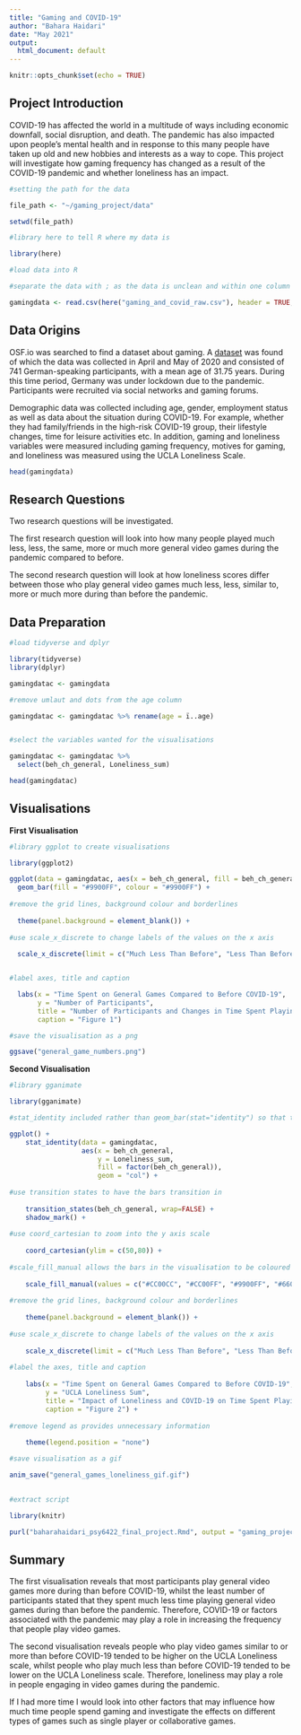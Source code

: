 ---
title: "Gaming and COVID-19"
author: "Bahara Haidari"
date: "May 2021"
output:
  html_document: default
---

```{r setup, include=FALSE}
knitr::opts_chunk$set(echo = TRUE)
```

## Project Introduction

COVID-19 has affected the world in a multitude of ways including economic downfall, social disruption, and death. The pandemic has also impacted upon people's mental health and in response to this many people have taken up old and new hobbies and interests as a way to cope. This project will investigate how gaming frequency has changed as a result of the COVID-19 pandemic and whether loneliness has an impact. 

```{r}
#setting the path for the data

file_path <- "~/gaming_project/data"

setwd(file_path)

#library here to tell R where my data is

library(here)

#load data into R

#separate the data with ; as the data is unclean and within one column

gamingdata <- read.csv(here("gaming_and_covid_raw.csv"), header = TRUE, sep = ";")
```

## Data Origins 

OSF.io was searched to find a dataset about gaming. A [dataset](https://osf.io/jdxyr/) was found of which the data was collected in April and May of 2020 and consisted of 741 German-speaking participants, with a mean age of 31.75 years. During this time period, Germany was under lockdown due to the pandemic. Participants were recruited via social networks and gaming forums.

Demographic data was collected including age, gender, employment status as well as data about the situation during COVID-19. For example, whether they had family/friends in the high-risk COVID-19 group, their lifestyle changes, time for leisure activities etc. In addition, gaming and loneliness variables were measured including gaming frequency, motives for gaming, and loneliness was measured using the UCLA Loneliness Scale. 

```{r}
head(gamingdata)
```

## Research Questions 

Two research questions will be investigated.

The first research question will look into how many people played much less, less, the same, more or much more general video games during the pandemic compared to before.  

The second research question will look at how loneliness scores differ between those who play general video games much less, less, similar to, more or much more during than before the pandemic.

## Data Preparation

```{r}
#load tidyverse and dplyr

library(tidyverse)
library(dplyr)

gamingdatac <- gamingdata

#remove umlaut and dots from the age column

gamingdatac <- gamingdatac %>% rename(age = ï..age)


#select the variables wanted for the visualisations

gamingdatac <- gamingdatac %>%
  select(beh_ch_general, Loneliness_sum)

head(gamingdatac)
```

## Visualisations

**First Visualisation**

```{r}

#library ggplot to create visualisations

library(ggplot2)

ggplot(data = gamingdatac, aes(x = beh_ch_general, fill = beh_ch_general)) +
  geom_bar(fill = "#9900FF", colour = "#9900FF") + 
  
#remove the grid lines, background colour and borderlines   
  
  theme(panel.background = element_blank()) +
  
#use scale_x_discrete to change labels of the values on the x axis
  
  scale_x_discrete(limit = c("Much Less Than Before", "Less Than Before", "Similar To Before","More Than Before","Much More Than Before")) +


#label axes, title and caption

  labs(x = "Time Spent on General Games Compared to Before COVID-19", 
       y = "Number of Participants",
       title = "Number of Participants and Changes in Time Spent Playing General Games",
       caption = "Figure 1") 

#save the visualisation as a png

ggsave("general_game_numbers.png")
```

**Second Visualisation**

```{r}

#library gganimate

library(gganimate)

#stat_identity included rather than geom_bar(stat="identity") so that the y axis data isn't aggregated

ggplot() +
    stat_identity(data = gamingdatac,
                  aes(x = beh_ch_general, 
                      y = Loneliness_sum,
                      fill = factor(beh_ch_general)), 
                      geom = "col") +
  
#use transition states to have the bars transition in
  
    transition_states(beh_ch_general, wrap=FALSE) +
    shadow_mark() +
  
#use coord_cartesian to zoom into the y axis scale 
  
    coord_cartesian(ylim = c(50,80)) +
  
#scale_fill_manual allows the bars in the visualisation to be coloured manually
  
    scale_fill_manual(values = c("#CC00CC", "#CC00FF", "#9900FF", "#6600FF", "#3300FF")) +
  
#remove the grid lines, background colour and borderlines   
  
    theme(panel.background = element_blank()) +
  
#use scale_x_discrete to change labels of the values on the x axis
      
    scale_x_discrete(limit = c("Much Less Than Before", "Less Than Before", "Similar To Before","More Than Before","Much More Than Before")) +
      
#label the axes, title and caption
  
    labs(x = "Time Spent on General Games Compared to Before COVID-19", 
         y = "UCLA Loneliness Sum", 
         title = "Impact of Loneliness and COVID-19 on Time Spent Playing General Games", 
         caption = "Figure 2") +
  
#remove legend as provides unnecessary information
  
    theme(legend.position = "none")

#save visualisation as a gif

anim_save("general_games_loneliness_gif.gif")
 
```

```{r}
#extract script

library(knitr)

purl("baharahaidari_psy6422_final_project.Rmd", output = "gaming_project_psy6422_script.R")

```

## Summary 

The first visualisation reveals that most participants play general video games more during than before COVID-19, whilst the least number of participants stated that they spent much less time playing general video games during than before the pandemic. Therefore, COVID-19 or factors associated with the pandemic may play a role in increasing the frequency that people play video games. 

The second visualisation reveals people who play video games similar to or more than before COVID-19 tended to be higher on the UCLA Loneliness scale, whilst people who play much less than before COVID-19 tended to be lower on the UCLA Loneliness scale. Therefore, loneliness may play a role in people engaging in video games during the pandemic. 

If I had more time I would look into other factors that may influence how much time people spend gaming and investigate the effects on different types of games such as single player or collaborative games. 